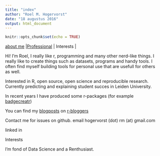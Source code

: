 ```yaml
---
title: "index"
author: "Roel M. Hogervorst"
date: "18 augustus 2016"
output: html_document
---
```


```r
knitr::opts_chunk$set(echo = TRUE)
```

[about me](index.html) |[Professional](professional.html) | Interests   | 


Hi! I'm Roel, 
I really like r, programming and many other nerd-like things. I really like to
create things such as datasets, programs and handy tools. 
I often find myself building tools for personal use that are usefull for others as well.

Interested in R, open source, open science and reproducible research. Currently predicting and explaining student succes in Leiden University.


In recent years I have produced some r-packages (for example [badgecreatr](https://cran.r-project.org/web/packages/badgecreatr/index.html))

You can find my [blogposts](http://rmhogervorst.nl/cleancode/) on [r-bloggers](https://www.r-bloggers.com/author/roel-m-hogervorst/)


Contact me for issues on github. 
email hogervorst (dot) rm (at) gmail.com

linked in


Interests

I’m fond of Data Science and a Renthusiast.
